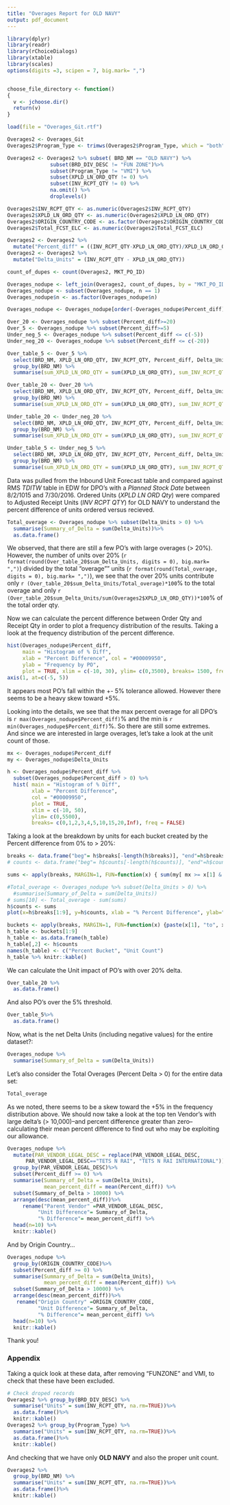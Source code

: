 ```yaml
---
title: "Overages Report for OLD NAVY"
output: pdf_document
---
```

\setlength\parindent{24pt}

```r

library(dplyr)
library(readr)
library(rChoiceDialogs)
library(xtable)
library(scales)
options(digits =3, scipen = 7, big.mark= ",")


choose_file_directory <- function()
{
  v <- jchoose.dir()
  return(v)
}

```


```r
load(file = "Overages_Git.rtf")

Overages2 <- Overages_Git
Overages2$Program_Type <- trimws(Overages2$Program_Type, which = "both")

Overages2 <- Overages2 %>% subset( BRD_NM == "OLD NAVY") %>%
              subset(BRD_DIV_DESC != "FUN ZONE")%>% 
              subset(Program_Type != "VMI") %>%
              subset(XPLD_LN_ORD_QTY != 0) %>%
              subset(INV_RCPT_QTY != 0) %>%
              na.omit() %>%
              droplevels()

Overages2$INV_RCPT_QTY <- as.numeric(Overages2$INV_RCPT_QTY)
Overages2$XPLD_LN_ORD_QTY <- as.numeric(Overages2$XPLD_LN_ORD_QTY)
Overages2$ORIGIN_COUNTRY_CODE <- as.factor(Overages2$ORIGIN_COUNTRY_CODE)
Overages2$Total_FCST_ELC <- as.numeric(Overages2$Total_FCST_ELC)
```

```r
Overages2 <- Overages2 %>% 
  mutate("Percent_diff" = ((INV_RCPT_QTY-XPLD_LN_ORD_QTY)/XPLD_LN_ORD_QTY)*100)
Overages2 <- Overages2 %>% 
  mutate("Delta_Units" = (INV_RCPT_QTY - XPLD_LN_ORD_QTY))

```

```r
count_of_dupes <- count(Overages2, MKT_PO_ID)

Overages_nodupe <- left_join(Overages2, count_of_dupes, by = "MKT_PO_ID" ) %>% droplevels()
Overages_nodupe <- subset(Overages_nodupe, n == 1)
Overages_nodupe$n <- as.factor(Overages_nodupe$n)

Overages_nodupe <- Overages_nodupe[order(-Overages_nodupe$Percent_diff), ]
```

```r
Over_20 <- Overages_nodupe %>% subset(Percent_diff>=20)
Over_5 <- Overages_nodupe %>% subset(Percent_diff>=5)
Under_neg_5 <- Overages_nodupe %>% subset(Percent_diff <= c(-5))
Under_neg_20 <- Overages_nodupe %>% subset(Percent_diff <= c(-20))

Over_table_5 <- Over_5 %>% 
  select(BRD_NM, XPLD_LN_ORD_QTY, INV_RCPT_QTY, Percent_diff, Delta_Units ) %>%
  group_by(BRD_NM) %>%
  summarise(sum_XPLD_LN_ORD_QTY = sum(XPLD_LN_ORD_QTY), sum_INV_RCPT_QTY = sum(INV_RCPT_QTY), sum_Delta_Units = sum(Delta_Units))

Over_table_20 <- Over_20 %>% 
  select(BRD_NM, XPLD_LN_ORD_QTY, INV_RCPT_QTY, Percent_diff, Delta_Units ) %>%
  group_by(BRD_NM) %>%
  summarise(sum_XPLD_LN_ORD_QTY = sum(XPLD_LN_ORD_QTY), sum_INV_RCPT_QTY = sum(INV_RCPT_QTY), sum_Delta_Units = sum(Delta_Units))

Under_table_20 <- Under_neg_20 %>% 
  select(BRD_NM, XPLD_LN_ORD_QTY, INV_RCPT_QTY, Percent_diff, Delta_Units ) %>%
  group_by(BRD_NM) %>%
  summarise(sum_XPLD_LN_ORD_QTY = sum(XPLD_LN_ORD_QTY), sum_INV_RCPT_QTY = sum(INV_RCPT_QTY), sum_Delta_Units = sum(Delta_Units))

Under_table_5 <- Under_neg_5 %>% 
  select(BRD_NM, XPLD_LN_ORD_QTY, INV_RCPT_QTY, Percent_diff, Delta_Units ) %>%
  group_by(BRD_NM) %>%
  summarise(sum_XPLD_LN_ORD_QTY = sum(XPLD_LN_ORD_QTY), sum_INV_RCPT_QTY = sum(INV_RCPT_QTY), sum_Delta_Units = sum(Delta_Units))

```

  Data was pulled from the Inbound Unit Forecast table and compared against RMS _TDITW_ table in EDW for DPO's with a _Planned Stock Date_ between 8/2/1015 and 7/30/2016. Ordered Units (_XPLD LN ORD Qty_) were compared to Adjusted Receipt Units (_INV RCPT QTY_) for OLD NAVY to understand the percent difference of units ordered versus recieved. 
  
```r
Total_overage <- Overages_nodupe %>% subset(Delta_Units > 0) %>% 
  summarise(Summary_of_Delta = sum(Delta_Units))%>%
  as.data.frame()
```



We observed, that there are still a few PO's with large overages (> 20%). However, the number of units over 20% (`r format(round(Over_table_20$sum_Delta_Units, digits = 0), big.mark= ",")`) divided by the total "overage"" units (`r format(round(Total_overage, digits = 0), big.mark= ",")`), we see that the over 20% units contribute only `r (Over_table_20$sum_Delta_Units/Total_overage)*100`% to the total overage and only `r (Over_table_20$sum_Delta_Units/sum(Overages2$XPLD_LN_ORD_QTY))*100`% of the total order qty.


Now we can calculate the percent difference between Order Qty and Receipt Qty in order to plot a frequency distribution of the results. Taking a look at the frequency distribution of the percent difference. 




```r
hist(Overages_nodupe$Percent_diff, 
     main = "Histogram of % Diff", 
     xlab = "Percent Difference", col = "#00009950",
     ylab = "Frequency by PO",
     plot = TRUE, xlim = c(-10, 30), ylim= c(0,3500), breaks= 1500, freq = TRUE)
axis(1, at=c(-5, 5))
```

It appears most PO's fall within the +- 5% tolerance allowed. However there seems to be a heavy skew toward +5%.

 Looking into the details, we see that the max percent overage for all DPO's is `r max(Overages_nodupe$Percent_diff)`% and the min is `r min(Overages_nodupe$Percent_diff)`%. So there are still some extremes. And since we are interested in large overages, let's take a look at the unit count of those.

```r
mx <- Overages_nodupe$Percent_diff
my <- Overages_nodupe$Delta_Units

h <- Overages_nodupe$Percent_diff %>% 
  subset(Overages_nodupe$Percent_diff > 0) %>% 
  hist( main = "Histogram of % Diff", 
        xlab = "Percent Difference", 
        col = "#00009950", 
        plot = TRUE, 
        xlim = c(-10, 50), 
        ylim= c(0,5500), 
        breaks= c(0,1,2,3,4,5,10,15,20,Inf), freq = FALSE)
```

\pagebreak

Taking a look at the breakdown by units for each bucket created by the Percent difference from 0% to > 20%:

```r
breaks <- data.frame("beg"= h$breaks[-length(h$breaks)], "end"=h$breaks[-1])
# counts <- data.frame("beg"= h$counts[-length(h$counts)], "end"=h$counts[-1])

sums <- apply(breaks, MARGIN=1, FUN=function(x) { sum(my[ mx >= x[1] & mx < x[2] ]) })

#Total_overage <- Overages_nodupe %>% subset(Delta_Units > 0) %>% 
  #summarise(Summary_of_Delta = sum(Delta_Units))
# sums[10] <- Total_overage - sum(sums)
h$counts <- sums
plot(x=h$breaks[1:9], y=h$counts, xlab = "% Percent Difference", ylab="Sum of Units", main="Delta Units vs Percent Difference", xlim = c(0, 20))

```
```r
buckets <- apply(breaks, MARGIN=1, FUN=function(x) {paste(x[1], "to", x[2])})
h_table <- buckets[1:9]
h_table <- as.data.frame(h_table)
h_table[,2] <- h$counts
names(h_table) <- c("Percent Bucket", "Unit Count")
h_table %>% knitr::kable()
```


We can calculate the Unit impact of PO's with over 20% delta.

```r
Over_table_20 %>% 
  as.data.frame()

```

And also PO's over the 5% threshold.

```r
Over_table_5%>% 
  as.data.frame()
```

Now, what is the net Delta Units (including negative values) for the entire dataset?:

```r
Overages_nodupe %>% 
  summarise(Summary_of_Delta = sum(Delta_Units)) 
```

Let's also consider the Total Overages (Percent Delta > 0) for the entire data set:

```r
Total_overage
```


\pagebreak

As we noted, there seems to be a skew toward the +5% in the frequency distribution above. We should now take a look at the top ten Vendor's with large delta's (> 10,000)--and percent difference greater than zero--calculating their mean percent difference to find out who may be exploiting our allowance. 

```r
Overages_nodupe %>%   
  mutate(PAR_VENDOR_LEGAL_DESC = replace(PAR_VENDOR_LEGAL_DESC, 
      PAR_VENDOR_LEGAL_DESC=="TETS N RAI", "TETS N RAI INTERNATIONAL"))%>%
  group_by(PAR_VENDOR_LEGAL_DESC)%>%
  subset(Percent_diff >= 0) %>%
  summarise(Summary_of_Delta = sum(Delta_Units), 
            mean_percent_diff = mean(Percent_diff)) %>%
  subset(Summary_of_Delta > 10000) %>%
  arrange(desc(mean_percent_diff))%>%
     rename("Parent Vendor" =PAR_VENDOR_LEGAL_DESC, 
          "Unit Difference"= Summary_of_Delta, 
          "% Difference"= mean_percent_diff) %>%
  head(n=10) %>%
  knitr::kable()
```

And by Origin Country...

```r
Overages_nodupe %>%   
  group_by(ORIGIN_COUNTRY_CODE)%>%
  subset(Percent_diff >= 0) %>%
  summarise(Summary_of_Delta = sum(Delta_Units), 
            mean_percent_diff = mean(Percent_diff)) %>%
  subset(Summary_of_Delta > 10000) %>%
  arrange(desc(mean_percent_diff))%>%
   rename("Origin Country" =ORIGIN_COUNTRY_CODE, 
          "Unit Difference"= Summary_of_Delta, 
          "% Difference"= mean_percent_diff) %>%
  head(n=10) %>%
  knitr::kable()
```

Thank you!

\pagebreak

### Appendix

Taking a quick look at these data, after removing "FUNZONE" and VMI, to check that these have been excluded.

```r
# Check droped records
Overages2 %>% group_by(BRD_DIV_DESC) %>% 
  summarise("Units" = sum(INV_RCPT_QTY, na.rm=TRUE))%>% 
  as.data.frame()%>%
  knitr::kable()
Overages2 %>% group_by(Program_Type) %>% 
  summarise("Units" = sum(INV_RCPT_QTY, na.rm=TRUE))%>% 
  as.data.frame()%>%
  knitr::kable()
```

And checking that we have only **OLD NAVY** and also the proper unit count.
```r
Overages2 %>% 
  group_by(BRD_NM) %>% 
  summarise("Units" = sum(INV_RCPT_QTY, na.rm=TRUE))%>% 
  as.data.frame()%>%
  knitr::kable()

```
